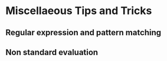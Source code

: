 # Miscellaeous Tips and Tricks {#miscTips}


## Regular expression and pattern matching 

## Non standard evaluation